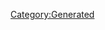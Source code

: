 {{Database/Costume/CostumeInfo
 |ID=376
 |DivaId=6
 |PrismCostumeId=46
 |Enabled=1
 |SkillId=0
 |EODICFLJAKO=False
 |AGBPBDODKBK=1
 |HMCOGDICFNB=1
 |LevelMax=0
 |HGBJODBCJDA=0
 |EGLDFPILJLG=0
 |GLEEPAFMPLO=False
 |IIELLEPEEFH=0
}}
[[Category:Generated]]
